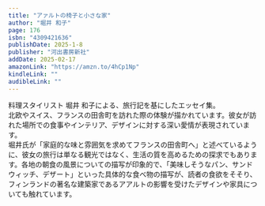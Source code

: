 ```yaml
---
title: "アァルトの椅子と小さな家"
author: "堀井 和子"
page: 176
isbn: "4309421636"
publishDate: 2025-1-8
publisher: "河出書房新社"
addDate: 2025-02-17
amazonLink: "https://amzn.to/4hCp1Np"
kindleLink: ""
audibleLink: ""
---
```


料理スタイリスト 堀井 和子による、旅行記を基にしたエッセイ集。  
北欧やスイス、フランスの田舎町を訪れた際の体験が描かれています。彼女が訪れた場所での食事やインテリア、デザインに対する深い愛情が表現されています。  
堀井氏が「家庭的な味と雰囲気を求めてフランスの田舎町へ」と述べているように、彼女の旅行は単なる観光ではなく、生活の質を高めるための探求でもあります。各地の朝食の風景についての描写が印象的で、「美味しそうなパン、サンドウィッチ、デザート」といった具体的な食べ物の描写が、読者の食欲をそそり、フィンランドの著名な建築家であるアアルトの影響を受けたデザインや家具についても触れています。